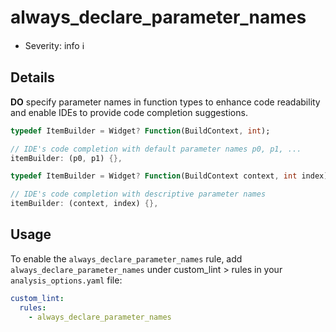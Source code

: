 # always_declare_parameter_names

- Severity: info ℹ️

## Details

**DO** specify parameter names in function types to enhance code readability and enable IDEs to provide code completion suggestions.

```dart title="Bad"
typedef ItemBuilder = Widget? Function(BuildContext, int);

// IDE's code completion with default parameter names p0, p1, ...
itemBuilder: (p0, p1) {},
```

```dart title="Good"
typedef ItemBuilder = Widget? Function(BuildContext context, int index);

// IDE's code completion with descriptive parameter names
itemBuilder: (context, index) {},
```

## Usage

To enable the `always_declare_parameter_names` rule, add `always_declare_parameter_names` under custom_lint > rules in your `analysis_options.yaml` file:

```yaml
custom_lint:
  rules:
    - always_declare_parameter_names
```

